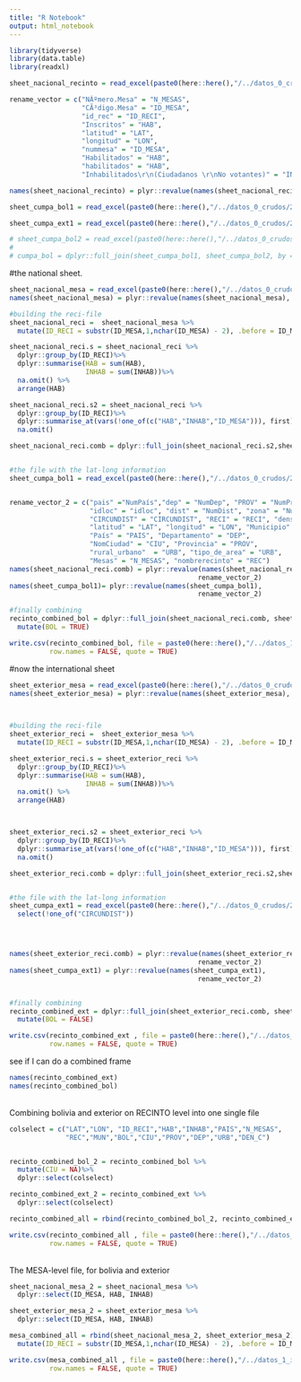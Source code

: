 ```yaml
---
title: "R Notebook"
output: html_notebook
---
```


```r
library(tidyverse)
library(data.table)
library(readxl)
```


```r

sheet_nacional_recinto = read_excel(paste0(here::here(),"/../datos_0_crudos/2020/padron_oep/ESTADISTICAS_NACIONAL_EG_2020.xlsx"), sheet = 4, skip=5) 

```

```r
rename_vector = c("NÃºmero.Mesa" = "N_MESAS",
                  "CÃ³digo.Mesa" = "ID_MESA",
                  "id_rec" = "ID_RECI",
                  "Inscritos" = "HAB",
                  "latitud" = "LAT",
                  "longitud" = "LON",
                  "nummesa" = "ID_MESA",
                  "Habilitados" = "HAB",
                  "habilitados" = "HAB",
                  "Inhabilitados\r\n(Ciudadanos \r\nNo votantes)" = "INHAB")

names(sheet_nacional_recinto) = plyr::revalue(names(sheet_nacional_recinto), rename_vector)
```

```r
sheet_cumpa_bol1 = read_excel(paste0(here::here(),"/../datos_0_crudos/2020/2020_geo_padron_final/2020_geo_padron_final.xlsx"), sheet = 1) 

sheet_cumpa_ext1 = read_excel(paste0(here::here(),"/../datos_0_crudos/2020/2020_geo_padron_final/2020_geo_padron_final.xlsx"), sheet = 2) 

# sheet_cumpa_bol2 = read_excel(paste0(here::here(),"/../datos_0_crudos/2020/2020_geo_padron_final/2020_geo_padron_final.xlsx"), sheet = 3) 
# 
# cumpa_bol = dplyr::full_join(sheet_cumpa_bol1, sheet_cumpa_bol2, by = "RECI_GEO_FID")

```

#the national sheet.

```r
sheet_nacional_mesa = read_excel(paste0(here::here(),"/../datos_0_crudos/2020/padron_oep/ESTADISTICAS_NACIONAL_EG_2020.xlsx"), sheet = 5, skip=5) 
names(sheet_nacional_mesa) = plyr::revalue(names(sheet_nacional_mesa), rename_vector)

#building the reci-file
sheet_nacional_reci =  sheet_nacional_mesa %>%
  mutate(ID_RECI = substr(ID_MESA,1,nchar(ID_MESA) - 2), .before = ID_MESA)

sheet_nacional_reci.s = sheet_nacional_reci %>%
  dplyr::group_by(ID_RECI)%>%
  dplyr::summarise(HAB = sum(HAB),
                   INHAB = sum(INHAB))%>%
  na.omit() %>%
  arrange(HAB)

sheet_nacional_reci.s2 = sheet_nacional_reci %>%
  dplyr::group_by(ID_RECI)%>%
  dplyr::summarise_at(vars(!one_of(c("HAB","INHAB","ID_MESA"))), first)%>%
  na.omit()

sheet_nacional_reci.comb = dplyr::full_join(sheet_nacional_reci.s2,sheet_nacional_reci.s)


#the file with the lat-long information
sheet_cumpa_bol1 = read_excel(paste0(here::here(),"/../datos_0_crudos/2020/2020_geo_padron_final/2020_geo_padron_final.xlsx"), sheet = 1) 


rename_vector_2 = c("pais" ="NumPaís","dep" = "NumDep", "PROV" = "NumProv", "sec" = "NumMuni", 
                    "idloc" = "idloc", "dist" = "NumDist", "zona" = "NumZona",
                    "CIRCUNDIST" = "CIRCUNDIST", "RECI" = "RECI", "denspop" = "DEN_C",
                    "latitud" = "LAT", "longitud" = "LON", "Municipio" = "MUN",
                    "País" = "PAIS", "Departamento" = "DEP",
                    "NomCiudad" = "CIU", "Provincia" = "PROV",
                    "rural_urbano"  = "URB", "tipo_de_area" = "URB",
                    "Mesas" = "N_MESAS", "nombrerecinto" = "REC")
names(sheet_nacional_reci.comb) = plyr::revalue(names(sheet_nacional_reci.comb),
                                               rename_vector_2)
names(sheet_cumpa_bol1)= plyr::revalue(names(sheet_cumpa_bol1),
                                               rename_vector_2)

#finally combining
recinto_combined_bol = dplyr::full_join(sheet_nacional_reci.comb, sheet_cumpa_bol1)%>%
  mutate(BOL = TRUE)

write.csv(recinto_combined_bol, file = paste0(here::here(),"/../datos_1_intermedios/2020/geopadron_recintos_2020_bolivia.csv"),
          row.names = FALSE, quote = TRUE)
```


#now the international sheet
```r
sheet_exterior_mesa = read_excel(paste0(here::here(),"/../datos_0_crudos/2020/padron_oep/ESTADISTICAS_EXTERIOR_EG_2020.xlsx"), sheet = 5, skip=5) 
names(sheet_exterior_mesa) = plyr::revalue(names(sheet_exterior_mesa), c(rename_vector,
                                                                         "nummesa "="ID_MESA"))


#building the reci-file
sheet_exterior_reci =  sheet_exterior_mesa %>%
  mutate(ID_RECI = substr(ID_MESA,1,nchar(ID_MESA) - 2), .before = ID_MESA)

sheet_exterior_reci.s = sheet_exterior_reci %>%
  dplyr::group_by(ID_RECI)%>%
  dplyr::summarise(HAB = sum(HAB),
                   INHAB = sum(INHAB))%>%
  na.omit() %>%
  arrange(HAB)



sheet_exterior_reci.s2 = sheet_exterior_reci %>%
  dplyr::group_by(ID_RECI)%>%
  dplyr::summarise_at(vars(!one_of(c("HAB","INHAB","ID_MESA"))), first)%>%
  na.omit()

sheet_exterior_reci.comb = dplyr::full_join(sheet_exterior_reci.s2,sheet_exterior_reci.s)


#the file with the lat-long information
sheet_cumpa_ext1 = read_excel(paste0(here::here(),"/../datos_0_crudos/2020/2020_geo_padron_final/2020_geo_padron_final.xlsx"), sheet = 2) %>%
  select(!one_of("CIRCUNDIST"))




names(sheet_exterior_reci.comb) = plyr::revalue(names(sheet_exterior_reci.comb),
                                               rename_vector_2)
names(sheet_cumpa_ext1) = plyr::revalue(names(sheet_cumpa_ext1),
                                               rename_vector_2)


#finally combining
recinto_combined_ext = dplyr::full_join(sheet_exterior_reci.comb, sheet_cumpa_ext1)%>%
  mutate(BOL = FALSE)

write.csv(recinto_combined_ext , file = paste0(here::here(),"/../datos_1_intermedios/2020/geopadron_recintos_2020_exterior.csv"),
          row.names = FALSE, quote = TRUE)
```
see if I can do a combined frame
```r
names(recinto_combined_ext)
names(recinto_combined_bol)
```
\
Combining bolivia and exterior on RECINTO level into one single file
```r
colselect = c("LAT","LON", "ID_RECI","HAB","INHAB","PAIS","N_MESAS",
              "REC","MUN","BOL","CIU","PROV","DEP","URB","DEN_C")


recinto_combined_bol_2 = recinto_combined_bol %>%
  mutate(CIU = NA)%>%
  dplyr::select(colselect)

recinto_combined_ext_2 = recinto_combined_ext %>%
  dplyr::select(colselect)

recinto_combined_all = rbind(recinto_combined_bol_2, recinto_combined_ext_2)

write.csv(recinto_combined_all , file = paste0(here::here(),"/../datos_1_intermedios/2020/geopadron_recintos_2020_ALL.csv"),
          row.names = FALSE, quote = TRUE)
```
\
The MESA-level file, for bolivia and exterior
```r
sheet_nacional_mesa_2 = sheet_nacional_mesa %>%
  dplyr::select(ID_MESA, HAB, INHAB)

sheet_exterior_mesa_2 = sheet_exterior_mesa %>%
  dplyr::select(ID_MESA, HAB, INHAB)

mesa_combined_all = rbind(sheet_nacional_mesa_2, sheet_exterior_mesa_2) %>%
  mutate(ID_RECI = substr(ID_MESA,1,nchar(ID_MESA) - 2), .before = ID_MESA)

write.csv(mesa_combined_all , file = paste0(here::here(),"/../datos_1_intermedios/2020/geopadron_mesas_2020_ALL.csv"),
          row.names = FALSE, quote = TRUE)
```







